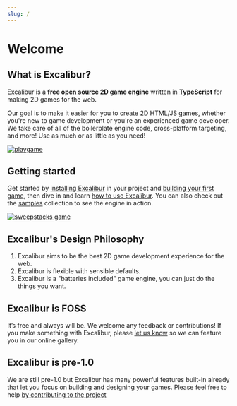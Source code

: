 ```yaml
---
slug: /
---
```

# Welcome

## What is Excalibur?

Excalibur is a **free [open source](https://github.com/excaliburjs/Excalibur) 2D game engine** written in **[TypeScript](https://www.typescriptlang.org/)** for making 2D games for the web.

Our goal is to make it easier for you to create 2D HTML/JS games, whether you're new to game development or you're an experienced game developer. We take care of all of the boilerplate engine code, cross-platform targeting, and more! Use as much or as little as you need!

[![playgame](00-welcome/loading.gif)](/docs/getting-started)

## Getting started

Get started by [installing Excalibur](/docs/installation) in your project and [building your first game](/docs/getting-started), then dive in and learn [how to use Excalibur](/docs/engine). You can also check out the [samples](/samples) collection to see the engine in action.

[![sweepstacks game](00-welcome/sweep.gif)](https://excaliburjs.com/sweep/)


## Excalibur's Design Philosophy

1. Excalibur aims to be the best 2D game development experience for the web.
2. Excalibur is flexible with sensible defaults.
3. Excalibur is a "batteries included" game engine, you can just do the things you want.

## Excalibur is FOSS

It’s free and always will be. We welcome any feedback or contributions! If you make something with Excalibur, please [let us know](https://github.com/excaliburjs/Excalibur/discussions?discussions_q=category%3A%22Show+and+tell%22) so we can feature you in our online gallery.

## Excalibur is pre-1.0

We are still pre-1.0 but Excalibur has many powerful features built-in already that let you focus on building and designing your games. Please feel free to help [by contributing to the project](https://github.com/excaliburjs/Excalibur/)